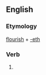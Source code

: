 ==English==

===Etymology===
[[flourish]] + [[-eth]]

===Verb===
{{infl|en|verb form}}

# {{archaic third-person singular of|flourish}}